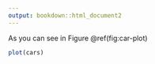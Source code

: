 ```yaml
---
output: bookdown::html_document2
---
```


As you can see in Figure \@ref(fig:car-plot)


```r
plot(cars)
```

